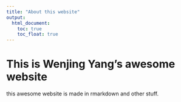 ```yaml
---
title: "About this website"
output: 
  html_document:
    toc: true
    toc_float: true
---
```


# This is Wenjing Yang's awesome website

this awesome website is made in rmarkdown and other stuff.
